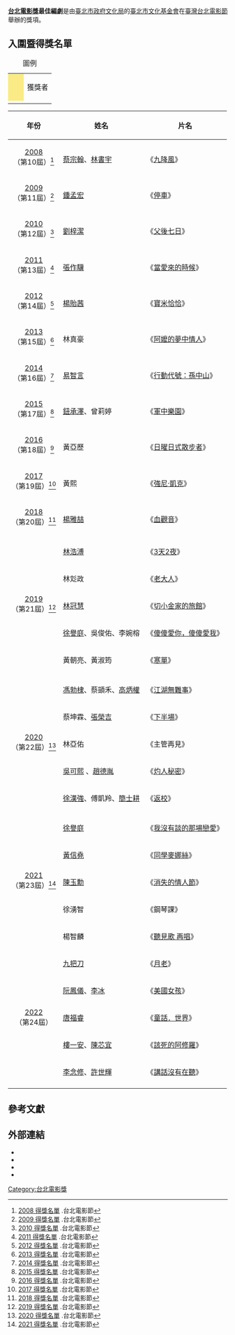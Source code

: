 {{Infobox award
| name           = 台北電影獎最佳編劇
| current_awards = 2021年臺北電影獎
| image          = 
| imagesize      = 
| alt            = 
| caption        = 
| description    = 臺灣電影工作者
| presenter      = [[臺北市政府文化局|臺北市政府文化局]]<br/>臺北市文化基金會
| host           = 
| date           = 每年6月
| location       = {{TWN}}[[台北市|台北市]][[中正區_(臺北市)|中正區]][[中山堂_(臺北市)|中山堂]]
| country        = {{ROC-TWN}}
| reward         = 台北電影獎獎座
| year           = 2008年
| year2          = 2021年
| holder         = 詳見得獎名單
| website        = {{URL|www.taipeiff.taipei/}}
| network        = 詳見轉播單位
| radio          = 
| runtime        = 
| ratings        = 
| previous       = [[2020年臺北電影獎|2020年臺北電影獎]]
| main           = 
| next           = [[2022年臺北電影獎|2022年臺北電影獎]]
}}
'''[[台北電影獎|台北電影獎]]最佳編劇'''是由[[臺北市政府文化局|臺北市政府文化局]]的[[臺北市文化基金會|臺北市文化基金會]]在[[臺灣|臺灣]][[台北電影節|台北電影節]]舉辦的獎項。

==入圍暨得獎名單==
{| class="wikitable"
|+ 圖例
|-
| style="background:#FAEB86; height:20px; width:20px"|
| 獲獎者
|-
|}
{|class="wikitable"
!年份
!姓名
!片名
|-
| rowspan="2" style="text-align:center"|[[2008年台北電影節|2008]]<br>（第10屆）<ref>[https://www.taipeiff.taipei/history-winner.aspx?year=2008 2008 得獎名單] {{Wayback|url=https://www.taipeiff.taipei/history-winner.aspx?year=2008 |date=20201001052702 }}.台北電影節</ref>
|-style="background:#FAEB86"
|[[蔡宗翰|蔡宗翰]]、[[林書宇|林書宇]]
|《[[九降風_(電影)|九降風]]》
|-
| rowspan="2" style="text-align:center"|[[2009年台北電影節|2009]]<br>（第11屆）<ref>[https://www.taipeiff.taipei/history-winner.aspx?year=2009 2009 得獎名單] {{Wayback|url=https://www.taipeiff.taipei/history-winner.aspx?year=2009 |date=20210112035724 }}.台北電影節</ref>
|-style="background:#FAEB86"
|[[鍾孟宏|鍾孟宏]] 
|《[[停車_(電影)|停車]]》
|-
| rowspan="2" style="text-align:center"|[[2010年台北電影節|2010]]<br>（第12屆）<ref>[https://www.taipeiff.taipei/history-winner.aspx?year=2010 2010 得獎名單] {{Wayback|url=https://www.taipeiff.taipei/history-winner.aspx?year=2010 |date=20210112035728 }}.台北電影節</ref>
|-style="background:#FAEB86"
|[[劉梓潔|劉梓潔]]
|《[[父後七日|父後七日]]》
|-
| rowspan="2" style="text-align:center"|[[2011年台北電影節|2011]]<br>（第13屆）<ref>[https://www.taipeiff.taipei/history-winner.aspx?year=2011 2011 得獎名單] {{Wayback|url=https://www.taipeiff.taipei/history-winner.aspx?year=2011 |date=20210112035734 }}.台北電影節</ref>
|-style="background:#FAEB86"
|[[張作驥|張作驥]]
|《[[當愛來的時候|當愛來的時候]]》
|-
| rowspan="2" style="text-align:center"|[[2012年台北電影節|2012]]<br>（第14屆）<ref>[https://www.taipeiff.taipei/history-winner.aspx?year=2012 2012 得獎名單] {{Wayback|url=https://www.taipeiff.taipei/history-winner.aspx?year=2012 |date=20210112040706 }}.台北電影節</ref>
|-style="background:#FAEB86"
|[[楊貽茜|楊貽茜]]
|《[[寶米恰恰|寶米恰恰]]》
|-
| rowspan="2" style="text-align:center"|[[2013年台北電影節|2013]]<br>（第15屆）<ref>[https://www.taipeiff.taipei/history-winner.aspx?year=2013 2013 得獎名單] {{Wayback|url=https://www.taipeiff.taipei/history-winner.aspx?year=2013 |date=20210112035753 }}.台北電影節</ref>
|-style="background:#FAEB86"
|林真豪
|《[[阿嬤的夢中情人|阿嬤的夢中情人]]》
|-
| rowspan="2" style="text-align:center"|[[2014年台北電影節|2014]]<br>（第16屆）<ref>[https://www.taipeiff.taipei/history-winner.aspx?year=2014 2014 得獎名單] {{Wayback|url=https://www.taipeiff.taipei/history-winner.aspx?year=2014 |date=20210112035759 }}.台北電影節</ref>
|-style="background:#FAEB86"
|[[易智言|易智言]] 
|《[[行動代號：孫中山|行動代號：孫中山]]》
|-
| rowspan="2" style="text-align:center"|[[2015年台北電影節|2015]]<br>（第17屆）<ref>[https://www.taipeiff.taipei/history-winner.aspx?year=2015 2015 得獎名單] {{Wayback|url=https://www.taipeiff.taipei/history-winner.aspx?year=2015 |date=20210112035803 }}.台北電影節</ref>
|-style="background:#FAEB86"
|[[鈕承澤|鈕承澤]]、曾莉婷 
|《[[軍中樂園|軍中樂園]]》
|-
| rowspan="2" style="text-align:center"|[[2016年台北電影節|2016]]<br>（第18屆）<ref>[https://www.taipeiff.taipei/history-winner.aspx?year=2016 2016 得獎名單] {{Wayback|url=https://www.taipeiff.taipei/history-winner.aspx?year=2016 |date=20210112035811 }}.台北電影節</ref>
|-style="background:#FAEB86"
|黃亞歷 
|《[[日曜日式散步者|日曜日式散步者]]》
|-
| rowspan="2" style="text-align:center"|[[2017年台北電影節|2017]]<br>（第19屆）<ref>[https://www.taipeiff.taipei/history-winner.aspx?year=2017 2017 得獎名單] {{Wayback|url=https://www.taipeiff.taipei/history-winner.aspx?year=2017 |date=20210112035821 }}.台北電影節</ref>
|-style="background:#FAEB86"
|黃熙
|《[[強尼·凱克|強尼·凱克]]》
|-
| rowspan="2" style="text-align:center"|[[2018年台北電影節|2018]]<br>（第20屆）<ref>[https://www.taipeiff.taipei/history-winner.aspx?year=2018 2018 得獎名單] {{Wayback|url=https://www.taipeiff.taipei/history-winner.aspx?year=2018 |date=20210112040750 }}.台北電影節</ref>
|-style="background:#FAEB86"
|[[楊雅喆|楊雅喆]]
|《[[血觀音|血觀音]]》
|-
| rowspan="6" style="text-align:center"|[[2019年台北電影節|2019]]<br>（第21屆）<ref>[https://www.taipeiff.taipei/history-winner.aspx?year=2019 2019 得獎名單] {{Wayback|url=https://www.taipeiff.taipei/history-winner.aspx?year=2019 |date=20210112035844 }}.台北電影節</ref>
|-style="background:#FAEB86"
|[[林浩溥|林浩溥]]
|《[[3天2夜|3天2夜]]》
|-
| 林彣政
|《[[老大人|老大人]]》
|-
| [[林冠慧|林冠慧]]
|《[[切小金家的旅館|切小金家的旅館]]》
|-
| [[徐譽庭|徐譽庭]]、吳俊佑、李婉榕
|《[[傻傻愛你，傻傻愛我|傻傻愛你，傻傻愛我]]》
|-
| 黃朝亮、黃淑筠
|《[[寒單|寒單]]》
|-
| rowspan="6" style="text-align:center"|[[2020年台北電影節|2020]]<br>（第22屆）<ref>[https://www.taipeiff.taipei/history-winner.aspx?year=2020 2020 得獎名單] {{Wayback|url=https://www.taipeiff.taipei/history-winner.aspx?year=2020 |date=20200715071815 }}.台北電影節</ref>
|-style="background:#FAEB86"
|[[馮勃棣|馮勃棣]]、蔡顗禾、[[高炳權|高炳權]]
|《[[江湖無難事|江湖無難事]]》
|-
| 蔡坤霖、[[張榮吉|張榮吉]]
|《[[下半場|下半場]]》
|-
| 林亞佑
|《主管再見》
|-
| [[吳可熙|吳可熙]] 、[[趙德胤|趙德胤]]
| 《[[灼人秘密|灼人秘密]]》
|-
| [[徐漢強|徐漢強]]、傅凱羚、[[簡士耕|簡士耕]]
|《[[返校_(電影)|返校]]》
|-
| rowspan="6" style="text-align:center"|[[2021年台北電影節|2021]]<br>（第23屆）<ref>[https://www.taipeiff.taipei/history-winner.aspx?year=2021 2021 得獎名單] {{Wayback|url=https://www.taipeiff.taipei/history-winner.aspx?year=2021 |date=20200715071815 }}.台北電影節</ref>
|-style="background:#FAEB86"
|[[徐譽庭|徐譽庭]]
|《[[我沒有談的那場戀愛|我沒有談的那場戀愛]]》
|-
|[[黃信堯|黃信堯]]
|《[[同學麥娜絲|同學麥娜絲]]》
|-
| [[陳玉勳|陳玉勳]]
|《[[消失的情人節|消失的情人節]]》
|-
| 徐湧智
|《鋼琴課》
|-
| 楊智麟
|《[[聽見歌_再唱|聽見歌 再唱]]》
|-
| rowspan="5" style="text-align:center"|[[2022年臺北電影獎|2022]]<br>（第24屆）
| [[九把刀|九把刀]]
|《[[月老_(電影)|月老]]》
|-
| [[阮鳳儀|阮鳳儀]]、[[李冰|李冰]]
|《[[美國女孩|美國女孩]]》
|-
| [[唐福睿|唐福睿]]
|《[[童話．世界|童話．世界]]》
|-
| [[樓一安|樓一安]]、[[陳芯宜|陳芯宜]]
|《[[該死的阿修羅|該死的阿修羅]]》
|-
| [[李念修|李念修]]、[[許世輝|許世輝]]
|《[[講話沒有在聽|講話沒有在聽]]》
|-
|}

== 參考文獻 ==
{{Reflist}}

== 外部連結 ==
* {{Official website|http://www.taipeiff.org.tw/}}{{zh}}{{en}}
* {{facebook|TaipeiFilmFestival|台北電影節}}
* {{instagram|taipeiff|台北電影節}}
* {{youtube|u=TaipeiFilmFestival|台北電影節}}

{{臺北電影獎}}
{{台北電影獎最佳編劇}}

[[Category:台北電影獎|Category:台北電影獎]]